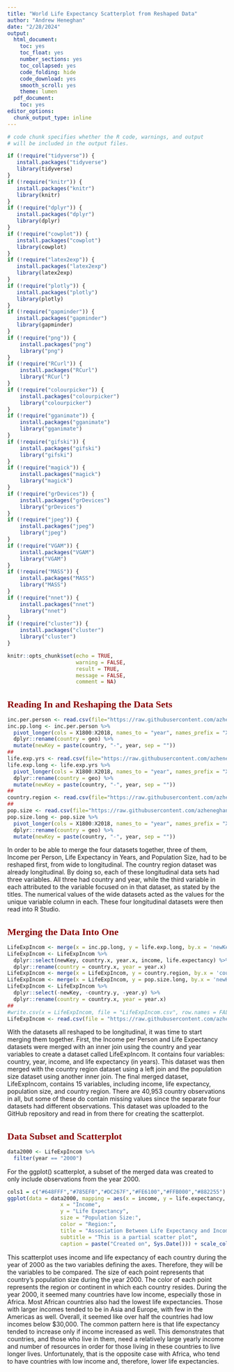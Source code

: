 ---
title: "World Life Expectancy Scatterplot from Reshaped Data"
author: "Andrew Heneghan"
date: "2/28/2024"
output:
  html_document:
    toc: yes
    toc_float: yes
    number_sections: yes
    toc_collapsed: yes
    code_folding: hide
    code_download: yes
    smooth_scroll: yes
    theme: lumen
  pdf_document:
    toc: yes
editor_options:
  chunk_output_type: inline
---

<style type="text/css">

/* Table of content - navigation */

div#TOC li {
    list-style:none;
    background-color:lightgray;
    background-image:none;
    background-repeat:none;
    background-position:0;
    font-family: Arial, Helvetica, sans-serif;
    color: #780c0c;
}

/* Title fonts */

h1.title {
  font-size: 24px;
  color: darkblue;
  text-align: center;
  font-family: Arial, Helvetica, sans-serif;
  font-variant-caps: normal;
}

h4.author {
  font-size: 18px;
  font-family: Arial, Helvetica, sans-serif;
  color: navy;
  text-align: center;
}

h4.date {
  font-size: 18px;
  font-family: Arial, Helvetica, sans-serif;
  color: darkblue;
  text-align: center;
}

/* Section headers */

h1 {
    font-size: 22px;
    font-family: "Times New Roman", Times, serif;
    color: darkred;
    text-align: left;
}

h2 {
    font-size: 18px;
    font-family: "Times New Roman", Times, serif;
    color: navy;
    text-align: left;
}

h3 {
    font-size: 15px;
    font-family: "Times New Roman", Times, serif;
    color: darkred;
    text-align: left;
}

h4 {
    font-size: 18px;
    font-family: "Times New Roman", Times, serif;
    color: darkred;
    text-align: left;
}

/* Decoration of hyperlinks  */

/* unvisited link */
a:link {
  color: green;
}

/* visited link */
a:visited {
  color: purple;
}

/* mouse over link */
a:hover {
  color: red;
}

/* selected link */
a:active {
  color: yellow;
}

</style>

```{r setup, include=FALSE}

# code chunk specifies whether the R code, warnings, and output
# will be included in the output files.

if (!require("tidyverse")) {
   install.packages("tidyverse")
   library(tidyverse)
}
if (!require("knitr")) {
   install.packages("knitr")
   library(knitr)
}
if (!require("dplyr")) {
   install.packages("dplyr")
   library(dplyr)
}
if (!require("cowplot")) {
   install.packages("cowplot")
   library(cowplot)
}
if (!require("latex2exp")) {
   install.packages("latex2exp")
   library(latex2exp)
}
if (!require("plotly")) {
   install.packages("plotly")
   library(plotly)
}
if (!require("gapminder")) {
   install.packages("gapminder")
   library(gapminder)
}
if (!require("png")) {
    install.packages("png")
    library("png")
}
if (!require("RCurl")) {
    install.packages("RCurl")
    library("RCurl")
}
if (!require("colourpicker")) {
    install.packages("colourpicker")             
    library("colourpicker")
}
if (!require("gganimate")) {
    install.packages("gganimate")             
    library("gganimate")
}
if (!require("gifski")) {
    install.packages("gifski")             
    library("gifski")
}
if (!require("magick")) {
    install.packages("magick")             
    library("magick")
}
if (!require("grDevices")) {
    install.packages("grDevices")             
    library("grDevices")
}
if (!require("jpeg")) {
    install.packages("jpeg")             
    library("jpeg")
}
if (!require("VGAM")) {
    install.packages("VGAM")             
    library("VGAM")
}
if (!require("MASS")) {
    install.packages("MASS")             
    library("MASS")
}
if (!require("nnet")) {
    install.packages("nnet")             
    library("nnet")
}
if (!require("cluster")) {
    install.packages("cluster")             
    library("cluster")
}

knitr::opts_chunk$set(echo = TRUE,       
                      warning = FALSE,   
                      result = TRUE,   
                      message = FALSE,
                      comment = NA)
```

# Reading In and Reshaping the Data Sets

```{r}
inc.per.person <- read.csv(file="https://raw.githubusercontent.com/azheneghan/aheneghan/main/datasets/income_per_person.csv")
inc.pp.long <- inc.per.person %>% 
  pivot_longer(cols = X1800:X2018, names_to = "year", names_prefix = "X", values_to = "income") %>%
  dplyr::rename(country = geo) %>%
  mutate(newKey = paste(country, "-", year, sep = ""))
##
life.exp.yrs <- read.csv(file="https://raw.githubusercontent.com/azheneghan/aheneghan/main/datasets/life_expectancy_years.csv")
life.exp.long <- life.exp.yrs %>% 
  pivot_longer(cols = X1800:X2018, names_to = "year", names_prefix = "X", values_to = "life.expectancy") %>%
  dplyr::rename(country = geo) %>%
  mutate(newKey = paste(country, "-", year, sep = ""))
##
country.region <- read.csv(file="https://raw.githubusercontent.com/azheneghan/aheneghan/main/datasets/countries_total.csv")
##
pop.size <- read.csv(file="https://raw.githubusercontent.com/azheneghan/aheneghan/main/datasets/population_total.csv")
pop.size.long <- pop.size %>% 
  pivot_longer(cols = X1800:X2018, names_to = "year", names_prefix = "X", values_to = "population.size") %>%
  dplyr::rename(country = geo) %>%
  mutate(newKey = paste(country, "-", year, sep = ""))
```

In order to be able to merge the four datasets together, three of them, Income per Person, Life Expectancy in Years, and Population Size, had to be reshaped first, from wide to longitudinal. The country region dataset was already longitudinal. By doing so, each of these longitudinal data sets had three variables. All three had country and year, while the third variable in each attributed to the variable focused on in that dataset, as stated by the titles. The numerical values of the wide datasets acted as the values for the unique variable column in each. These four longitudinal datasets were then read into R Studio.


# Merging the Data Into One

```{r}
LifeExpIncom <- merge(x = inc.pp.long, y = life.exp.long, by.x = 'newKey', by.y ='newKey', all = FALSE)
LifeExpIncom <- LifeExpIncom %>%
  dplyr::select(newKey, country.x, year.x, income, life.expectancy) %>%
  dplyr::rename(country = country.x, year = year.x)
LifeExpIncom <- merge(x = LifeExpIncom, y = country.region, by.x = 'country', by.y ='name', all.x = TRUE)
LifeExpIncom <- merge(x = LifeExpIncom, y = pop.size.long, by.x = 'newKey', by.y ='newKey', all = FALSE)
LifeExpIncom <- LifeExpIncom %>%
  dplyr::select(-newKey, -country.y, -year.y) %>%
  dplyr::rename(country = country.x, year = year.x)
##
#write.csv(x = LifeExpIncom, file = "LifeExpIncom.csv", row.names = FALSE)
LifeExpIncom <- read.csv(file = "https://raw.githubusercontent.com/azheneghan/aheneghan/main/datasets/LifeExpIncom.csv")
```

With the datasets all reshaped to be longitudinal, it was time to start merging them together. First, the Income per Person and Life Expectancy datasets were merged with an inner join using the country and year variables to create a dataset called LifeExpIncom. It contains four variables: country, year, income, and life expectancy (in years). This dataset was then merged with the country region dataset using a left join and the population size dataset using another inner join. The final merged dataset, LifeExpIncom, contains 15 variables, including income, life expectancy, population size, and country region. There are 40,953 country observations in all, but some of these do contain missing values since the separate four datasets had different observations. This dataset was uploaded to the GitHub repository and read in from there for creating the scatterplot.


# Data Subset and Scatterplot

```{r}
data2000 <- LifeExpIncom %>%
  filter(year == "2000")
```

For the ggplot() scatterplot, a subset of the merged data was created to only include observations from the year 2000.

```{r}
cols1 = c("#648FFF","#785EF0","#DC267F","#FE6100","#FFB000","#882255")
ggplot(data = data2000, mapping = aes(x = income, y = life.expectancy, color = region, size = population.size)) + geom_point() + labs(
                 x = "Income",
                 y = "Life Expectancy",
                 size = "Population Size:",
                 color = "Region:",
                 title = "Association Between Life Expectancy and Income",
                 subtitle = "This is a partial scatter plot",
                 caption = paste("Created on", Sys.Date())) + scale_color_manual(values = cols1) + theme_minimal() 
```

This scatterplot uses income and life expectancy of each country during the year of 2000 as the two variables defining the axes. Therefore, they will be the variables to be compared. The size of each point represents that country's population size during the year 2000. The color of each point represents the region or continent in which each country resides. During the year 2000, it seemed many countries have low income, especially those in Africa. Most African countries also had the lowest life expectancies. Those with larger incomes tended to be in Asia and Europe, with few in the Americas as well. Overall, it seemed like over half the countries had low incomes below $30,000. The common pattern here is that life expectancy tended to increase only if income increased as well. This demonstrates that countries, and those who live in them, need a relatively large yearly income and number of resources in order for those living in these countries to live longer lives. Unfortunately, that is the opposite case with Africa, who tend to have countries with low income and, therefore, lower life expectancies.
